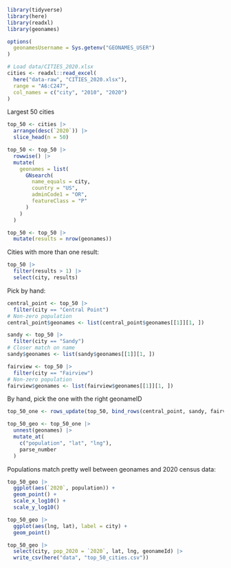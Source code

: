 

```r
library(tidyverse)
library(here)
library(readxl)
library(geonames)
```

```r
options(
  geonamesUsername = Sys.getenv("GEONAMES_USER")
)
```

```r
# Load data/CITIES_2020.xlsx
cities <- readxl::read_excel(
  here("data-raw", "CITIES_2020.xlsx"),
  range = "A6:C247",
  col_names = c("city", "2010", "2020")
)
```

Largest 50 cities
```r
top_50 <- cities |>
  arrange(desc(`2020`)) |>
  slice_head(n = 50)
```


```r
top_50 <- top_50 |>
  rowwise() |>
  mutate(
    geonames = list(
      GNsearch(
        name_equals = city,
        country = "US",
        adminCode1 = "OR",
        featureClass = "P"
      )
    )
  )
```


```r
top_50 <- top_50 |>
  mutate(results = nrow(geonames))
```


Cities with more than one result: 
```r
top_50 |>
  filter(results > 1) |>
  select(city, results)
```

Pick by hand:

```r
central_point <- top_50 |>
  filter(city == "Central Point")
# Non-zero population
central_point$geonames <- list(central_point$geonames[[1]][1, ])
```

```r
sandy <- top_50 |>
  filter(city == "Sandy")
# Closer match on name
sandy$geonames <- list(sandy$geonames[[1]][1, ])
```

```r
fairview <- top_50 |>
  filter(city == "Fairview")
# Non-zero population
fairview$geonames <- list(fairview$geonames[[1]][1, ])
```


By hand, pick the one with the right geonameID
```r
top_50_one <- rows_update(top_50, bind_rows(central_point, sandy, fairview))
```


```r
top_50_geo <- top_50_one |>
  unnest(geonames) |>
  mutate_at(
    c("population", "lat", "lng"),
    parse_number
  )
```

Populations match pretty well between geonames and 2020 census data:
```r
top_50_geo |>
  ggplot(aes(`2020`, population)) +
  geom_point() +
  scale_x_log10() +
  scale_y_log10()
```

```r
top_50_geo |>
  ggplot(aes(lng, lat), label = city) +
  geom_point()
```


```r
top_50_geo |>
  select(city, pop_2020 = `2020`, lat, lng, geonameId) |>
  write_csv(here("data", "top_50_cities.csv"))
```

